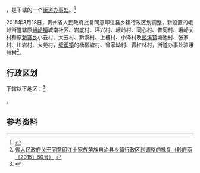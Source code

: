 {{中国乡级行政区|52/06/25/100/000}}

'''{{PAGENAMEBASE}}'''，是{{PRC admin/fullname|52/06/25/100/000|3}}下辖的一个[[街道办事处|街道办事处]]。<ref>{{PRC admin/ref sgc|{{PRC admin/parent|52/06/25/100/000}}}}</ref>

2015年3月18日，贵州省人民政府批复同意印江县乡镇行政区划调整，新设置的峨岭街道辖原[[峨岭镇|峨岭镇]]城南社区、岩底村、坪兴村、峨岭村、同心村、普同村、峨岭关村和原[[新寨乡_(印江县)|新寨乡]]小云村、大云村、黔溪村、上槽村、小泽村及[[朗溪镇|朗溪镇]]塘池村、张家村、川岩村、大尧村，[[缠溪镇|缠溪镇]]的杨柳塘村、曾家坳村、青杠林村，街道办事处驻峨岭村<ref>[http://www.gzgov.gov.cn/xxgk/jbxxgk/fgwj/zfwj/qfh/201507/t20150703_298274.html 省人民政府关于同意印江土家族苗族自治县乡镇行政区划调整的批复（黔府函〔2015〕50号）] {{webarchive|url=https://web.archive.org/web/20170906041103/http://www.gzgov.gov.cn/xxgk/jbxxgk/fgwj/zfwj/qfh/201507/t20150703_298274.html |date=2017-09-06 }}</ref>。

== 行政区划 ==

{{PAGENAMEBASE}}下辖以下地区：<ref>{{PRC admin/ref sgc|52/06/25/100/000}}</ref>

{{PRC admin/children|52/06/25/100/000}}。

== 参考资料 ==

{{reflist}}

{{行政区划小作品}}
{{PRC admin/navcat|52/06/25/100/000}}